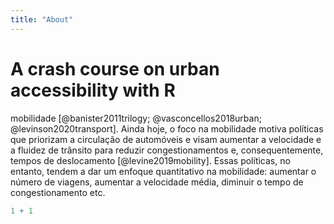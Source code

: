 ```yaml
---
title: "About"
---
```


# A crash course on urban accessibility with R

mobilidade [@banister2011trilogy; @vasconcellos2018urban; @levinson2020transport]. Ainda hoje, o foco na mobilidade motiva políticas que priorizam a circulação de automóveis e visam aumentar a velocidade e a fluidez de trânsito para reduzir congestionamentos e, consequentemente, tempos de deslocamento [@levine2019mobility]. Essas políticas, no entanto, tendem a dar um enfoque quantitativo na mobilidade: aumentar o número de viagens, aumentar a velocidade média, diminuir o tempo de congestionamento etc.

```r
1 + 1
```
